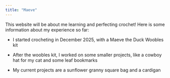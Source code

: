 ```yaml
---
title: "Maeve"
---
```


This website will be about me learning and perfecting crochet! Here is some information about my experience so far:

-   I started crocheting in December 2025, with a Maeve the Duck Woobles kit

-   After the woobles kit, I worked on some smaller projects, like a cowboy hat for my cat and some leaf bookmarks

-   My current projects are a sunflower granny square bag and a cardigan
